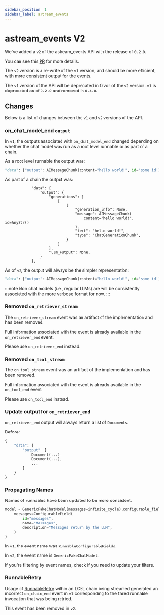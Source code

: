 ```yaml
---
sidebar_position: 1
sidebar_label: astream_events
---
```


# astream_events V2

We've added a `v2` of the astream_events API with the release of `0.2.0`.

You can see this [PR](https://github.com/langchain-ai/langchain/pull/21638) for more details.

The `v2` version is a re-write of the `v1` version, and should be more efficient, with more consistent output for the events.

The `v1` version of the API will be deprecated in favor of the `v2` version. `v1` is deprecated as of `0.2.0` and removed in `0.4.0`.

## Changes

Below is a list of changes between the `v1` and `v2` versions of the API.

### on_chat_model_end `output`

In `v1`, the outputs associated with `on_chat_model_end` changed depending on whether the
chat model was run as a root level runnable or as part of a chain.

As a root level runnable the output was:

```python
"data": {"output": AIMessageChunk(content="hello world!", id='some id')}
```

As part of a chain the output was:

```
            "data": {
                "output": {
                    "generations": [
                        [
                            {
                                "generation_info": None,
                                "message": AIMessageChunk(
                                    content="hello world!", id=AnyStr()
                                ),
                                "text": "hello world!",
                                "type": "ChatGenerationChunk",
                            }
                        ]
                    ],
                    "llm_output": None,
                }
            },
```


As of `v2`, the output will always be the simpler representation:

```python
"data": {"output": AIMessageChunk(content="hello world!", id='some id')}
```

:::note
Non chat models (i.e., regular LLMs) are will be consistently associated with the more verbose format for now.
:::

### Removed `on_retriever_stream`

The `on_retriever_stream` event was an artifact of the implementation and has been removed.

Full information associated with the event is already available in the `on_retriever_end` event.

Please use `on_retriever_end` instead.

### Removed `on_tool_stream`

The `on_tool_stream` event was an artifact of the implementation and has been removed.

Full information associated with the event is already available in the `on_tool_end` event.

Please use `on_tool_end` instead.

### Update output for `on_retriever_end`

`on_retriever_end` output will always return a list of `Documents`.

Before:
```python
{
    "data": {
        "output": [
            Document(...),
            Document(...),
            ...
        ]
    }
}
```


### Propagating Names

Names of runnables have been updated to be more consistent.

```python
model = GenericFakeChatModel(messages=infinite_cycle).configurable_fields(
    messages=ConfigurableField(
        id="messages",
        name="Messages",
        description="Messages return by the LLM",
    )
)
```

In `v1`, the event name was `RunnableConfigurableFields`.

In `v2`, the event name is `GenericFakeChatModel`.

If you're filtering by event names, check if you need to update your filters.

### RunnableRetry

Usage of [RunnableRetry](https://api.python.langchain.com/en/latest/runnables/langchain_core.runnables.retry.RunnableRetry.html)
within an LCEL chain being streamed generated an incorrect `on_chain_end` event in `v1` corresponding
to the failed runnable invocation that was being retried.

This event has been removed in `v2`.